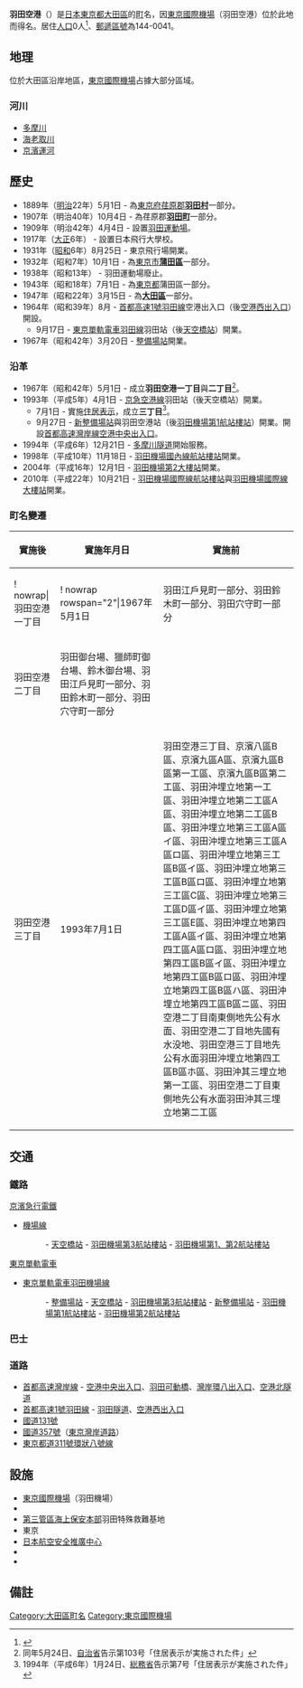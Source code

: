 {{otheruses|subject=大田區的町名|other=位於此地的[[空港|空港]]（[[機場|機場]]）|東京國際機場}}
{{Pathnav|日本|東京都|大田區|name=羽田空港|frame=1}}
{{Infobox Settlement
|official_name = 羽田空港
|native_name =
|settlement_type = [[町|町]]
|image_skyline = Tokyo International Airport 01.jpg
|imagesize = 240px
|image_caption = [[東京國際機場|東京國際機場]]
|image_flag =
|image_seal =
| image_map =
| map_caption =
| pushpin_map = Tokyo city
|subdivision_type = [[國家|國家]]
|subdivision_name = [[File:Flag_of_Japan.svg|border]] [[日本|日本]]
|subdivision_type1 = [[都道府縣|都道府縣]]
|subdivision_name1 = [[File:Flag_of_Tokyo_Prefecture.svg|25px]] [[東京都|東京都]]
|subdivision_type2 = [[東京都區部|特別區]]
|subdivision_name2 = [[File:Flag_of_Ota,_Tokyo.svg|25px]] [[大田區|大田區]]
|subdivision_type3 = [[地域|地域]]
|subdivision_name3 = [[蒲田區|蒲田地域]]
|established_title =
|established_date =
|government_type =
|leader_title =
|leader_name =
|area_magnitude =
|area_total_sq_mi =
|area_total_km2 =
|area_land_sq_mi =
|area_land_km2 =
|area_urban_sq_mi =
|area_urban_km2 =
|area_metro_km2 =
|area_metro_sq_mi =
|population_as_of= 2013年（平成25年）8月1日
|population_footnotes =
|population_total = 0
|population_urban =
|population_metro =
|population_density_sq_mi =
|population_density_km2 = 0
| timezone = [[日本標準時間|JST]]
| utc_offset = +9
|timezone_DST =
|utc_offset_DST =
|latd=35|latm=33|lats=12|latNS=N
|longd=139|longm=46|longs=52|longEW=E
|elevation_footnotes=
|elevation_m =
|elevation_ft =
|postal_code_type = [[郵遞區號|郵遞區號]]
|postal_code = 144-0041
|area_code =
|website =
|footnotes =
}}
'''羽田空港'''（{{jpn|j=羽田空港|hg=はねだくうこう|rm=Haneda kūkō|f=y}}）是[[日本|日本]][[東京都|東京都]][[大田區|大田區]]的[[町|町]]名，因[[東京國際機場|東京國際機場]]（羽田空港）位於此地而得名。居住[[人口|人口]]0人<ref>{{Cite web |url=http://www.city.ota.tokyo.jp/kuseijoho/suuji/jinkou/setai_jinkou/oota_suji2508.html |title=大田区ホームページ：平成25年8月1日現在 |accessdate=2013-08-28 |archive-date=2014-02-18 |archive-url=https://web.archive.org/web/20140218230417/http://www.city.ota.tokyo.jp/kuseijoho/suuji/jinkou/setai_jinkou/oota_suji2508.html |dead-url=no }}</ref>、[[郵遞區號|郵遞區號]]為144-0041。

== 地理 ==
位於大田區沿岸地區，[[東京國際機場|東京國際機場]]占據大部分區域。
=== 河川 ===
* [[多摩川|多摩川]]
* [[海老取川|海老取川]]
* [[京濱運河|京濱運河]]

== 歷史 ==
* 1889年（[[明治|明治]]22年）5月1日 - 為[[東京府|東京府]][[荏原郡|荏原郡]]'''[[羽田町|羽田村]]'''一部分。
* 1907年（明治40年）10月4日 - 為荏原郡'''[[羽田町|羽田町]]'''一部分。
* 1909年（明治42年）4月4日 - 設置[[羽田運動場|羽田運動場]]。
* 1917年（[[大正|大正]]6年） - 設置日本飛行大學校。
* 1931年（[[昭和|昭和]]6年）8月25日 - 東京飛行場開業。
* 1932年（昭和7年）10月1日 - 為[[東京市|東京市]]'''[[蒲田區|蒲田區]]'''一部分。
* 1938年（昭和13年） - 羽田運動場廢止。
* 1943年（昭和18年）7月1日 - 為[[東京都|東京都]]蒲田區一部分。
* 1947年（昭和22年）3月15日 - 為'''[[大田區|大田區]]'''一部分。
* 1964年（昭和39年）8月 - [[首都高速1號羽田線|首都高速1號羽田線]]空港出入口（後[[空港西出入口|空港西出入口]]）開設。
** 9月17日 - [[東京單軌電車羽田線|東京單軌電車羽田線]]羽田站（後[[天空橋站|天空橋站]]）開業。
* 1967年（昭和42年）3月20日 - [[整備場站|整備場站]]開業。

=== 沿革 ===
* 1967年（昭和42年）5月1日 - 成立'''羽田空港一丁目'''與'''二丁目'''<ref>同年5月24日、[[自治省|自治省]]告示第103号「住居表示が実施された件」</ref>。
* 1993年（平成5年）4月1日 - [[京急空港線|京急空港線]]羽田站（後天空橋站）開業。
** 7月1日 - 實施[[住居表示|住居表示]]，成立'''三丁目'''<ref>1994年（平成6年）1月24日、[[総務省|総務省]]告示第7号「住居表示が実施された件」</ref>。
** 9月27日 - [[新整備場站|新整備場站]]與羽田空港站（後[[羽田機場第1航站樓站|羽田機場第1航站樓站]]）開業。開設[[首都高速灣岸線|首都高速灣岸線]][[空港中央出入口|空港中央出入口]]。
* 1994年（平成6年）12月21日 - [[多摩川隧道|多摩川隧道]]開始服務。
* 1998年（平成10年）11月18日 - [[羽田機場第1、第2航站樓站|羽田機場國內線航站樓站]]開業。
* 2004年（平成16年）12月1日 - [[羽田機場第2航站樓站|羽田機場第2大樓站]]開業。
* 2010年（平成22年）10月21日 - [[羽田機場第3航站樓站|羽田機場國際線航站樓站]]與[[羽田機場第3航站樓站|羽田機場國際線大樓站]]開業。

=== 町名變遷 ===
{| class="wikitable"
|-
!實施後
!實施年月日
!實施前
|-
|! nowrap|羽田空港一丁目
|! nowrap rowspan="2"|1967年5月1日
|羽田江戶見町一部分、羽田鈴木町一部分、羽田穴守町一部分
|-
|羽田空港二丁目
|羽田御台場、獵師町御台場、鈴木御台場、羽田江戶見町一部分、羽田鈴木町一部分、羽田穴守町一部分
|-
|羽田空港三丁目
|1993年7月1日
|羽田空港三丁目、京濱八區B區、京濱九區A區、京濱九區B區第一工區、京濱九區B區第二工區、羽田沖埋立地第一工區、羽田沖埋立地第二工區A區、羽田沖埋立地第二工區B區、羽田沖埋立地第三工區A區イ區、羽田沖埋立地第三工區A區ロ區、羽田沖埋立地第三工區B區イ區、羽田沖埋立地第三工區B區ロ區、羽田沖埋立地第三工區C區、羽田沖埋立地第三工區D區イ區、羽田沖埋立地第三工區E區、羽田沖埋立地第四工區A區イ區、羽田沖埋立地第四工區A區ロ區、羽田沖埋立地第四工區B區イ區、羽田沖埋立地第四工區B區ロ區、羽田沖埋立地第四工區B區ハ區、羽田沖埋立地第四工區B區ニ區、羽田空港二丁目南東側地先公有水面、羽田空港二丁目地先國有水没地、羽田空港三丁目地先公有水面羽田沖埋立地第四工區B區ホ區、羽田沖其三埋立地第一工區、羽田空港二丁目東側地先公有水面羽田沖其三埋立地第二工區
|}

== 交通 ==
=== 鐵路 ===
; [[京濱急行電鐵|京濱急行電鐵]]
* [[機場線_(京濱急行電鐵)|機場線]]
*:- [[天空橋站|天空橋站]] - [[羽田機場第3航站樓站|羽田機場第3航站樓站]] - [[羽田機場第1、第2航站樓站|羽田機場第1、第2航站樓站]]
; [[東京單軌電車|東京單軌電車]]
* [[東京單軌電車羽田機場線|東京單軌電車羽田機場線]]
*:- [[整備場站|整備場站]] - [[天空橋站|天空橋站]] - [[羽田機場第3航站樓站|羽田機場第3航站樓站]] - [[新整備場站|新整備場站]] - [[羽田機場第1航站樓站|羽田機場第1航站樓站]] - [[羽田機場第2航站樓站|羽田機場第2航站樓站]]
=== 巴士 ===
{{See|東京國際機場#巴士|整備場站#巴士路線|天空橋站#巴士路線}}
=== 道路 ===
* [[首都高速灣岸線|首都高速灣岸線]] - [[空港中央出入口|空港中央出入口]]、[[羽田可動橋|羽田可動橋]]、[[灣岸環八出入口|灣岸環八出入口]]、[[空港北隧道|空港北隧道]]
* [[首都高速1號羽田線|首都高速1號羽田線]] - [[羽田隧道|羽田隧道]]、[[空港西出入口|空港西出入口]]
* [[國道131號|國道131號]]
* [[國道357號|國道357號]]（[[東京灣岸道路|東京灣岸道路]]）
* [[東京都道311號環狀八號線|東京都道311號環狀八號線]]

== 設施 ==
* [[東京國際機場|東京國際機場]]（羽田機場）
* {{link-ja|東京空港警察署|東京空港警察署}}
* [[第三管區海上保安本部|第三管區海上保安本部]]羽田特殊救難基地
* 東京{{link-ja|航空地方氣象台|航空地方気象台}}
* [[安全推廣中心|日本航空安全推廣中心]]
* {{link-ja|HANEDA INNOVATION CITY|HANEDA INNOVATION CITY}}
* {{link-ja|羽田機場花園|羽田エアポートガーデン}}

== 備註 ==
{{Reflist}}

{{Geographic Location
|中央    = 羽田空港
|北     = [[京濱島|京濱島]]
|東北 =
|東      = （[[東京灣|東京灣]]）
|東南 =
|南     = [[川崎市|川崎市]][[川崎區|川崎區]][[浮島町|浮島町]]
|西南 = [[川崎市|川崎市]][[川崎區|川崎區]][[殿町|殿町]]
|西      = [[東糀谷|東糀谷]]<br />[[羽田旭町|羽田旭町]]<br />[[羽田_(大田區)|羽田]]
|西北 = [[昭和島|昭和島]]<br />[[大森南|大森南]]
|image     =
}}

{{大田區的町名}}
{{DEFAULTSORT:Haneda-Kukp}}
[[Category:大田區町名|Category:大田區町名]]
[[Category:東京國際機場|Category:東京國際機場]]